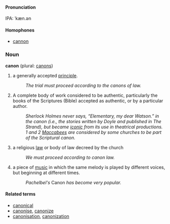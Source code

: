 ====Pronunciation====
IPA: ˈkæn.ən

====Homophones====
*[[cannon]]

===Noun===
'''canon''' (plural: [[canons]])

# a generally accepted [[principle]].
#:''The trial must proceed according to the canons of law.''
# A complete body of work considered to be authentic, particularly the books of the Scriptures (Bible) accepted as authentic, or by a particular author.
#: ''Sherlock Holmes never says, &ldquo;Elementary, my dear Watson.&rdquo; in the canon (i.e., the stories written by Doyle and published in The Strand), but became [[iconic]] from its use in theatrical productions.''
#: ''1 and 2 [[Maccabees]] are considered by some churches to be part of the Scriptural canon.''
# a religious [[law]] or body of law decreed by the church
#: ''We must proceed according to canon law.''
# a piece of [[music]] in which the same melody is played by different voices, but beginning at different times.
#: ''Pachelbel's '' Canon '' has become very popular.''

====Related terms====
*[[canonical]]
*[[canonise]], [[canonize]]
*[[canonisation]], [[canonization]]